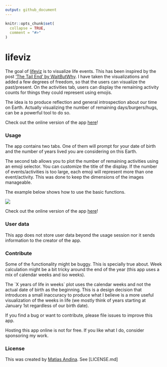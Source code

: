 ```yaml
---
output: github_document
---
```


<!-- README.md is generated from README.Rmd. Please edit that file -->

```r
knitr::opts_chunk$set(
  collapse = TRUE,
  comment = "#>"
)
```

# lifeviz

<!-- badges: start -->

<!-- badges: end -->

The goal of [lifeviz](matias-andina.shinyapps.io/lifeviz) is to visualize life events. This has been inspired by the post ['The Tail End' by WaitButWhy](https://waitbutwhy.com/2015/12/the-tail-end.html). I have taken the visualizations and added a few degrees of freedom, so that the users can visualize the past/present. On the activities tab, users can display the remaining activity counts for things they could represent using emojis.

The idea is to produce reflection and general introspection about our time on Earth. Actually visualizing the number of remaining days/burgers/hugs, can be a powerful tool to do so.

Check out the online version of the app [here](matias-andina.shinyapps.io/lifeviz)!

### Usage

The app contains two tabs. One of them will prompt for your date of birth and the number of years lived you are considering on this Earth.

The second tab allows you to plot the number of remaining activities using an emoji selector. You can customize the title of the display. If the number of events/activities is too large, each emoji will represent more than one event/activity. This was done to keep the dimensions of the images manageable.

The example below shows how to use the basic functions.

![](example.gif)

Check out the online version of the app [here](matias-andina.shinyapps.io/lifeviz)!

### User data

This app does not store user data beyond the usage session nor it sends information to the creator of the app.

### Contribute

Some of the functionality might be buggy. This is specially true about. Week calculation might be a bit tricky around the end of the year (this app uses a mix of calendar weeks and iso weeks).

The \`X years of life in weeks\` plot uses the calendar weeks and not the actual date of birth as the beginning. This is a design decision that introduces a small inaccuracy to produce what I believe is a more useful visualization of the weeks in life (we mostly think of years starting at January 1st regardless of our birth date).

If you find a bug or want to contribute, please file issues to improve this app.

Hosting this app online is not for free. If you like what I do, consider sponsoring my work.

### License

This was created by [Matias Andina](https://twitter.com/NeuroMLA). See [LICENSE.md]
